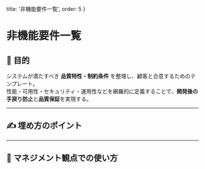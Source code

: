   title: '非機能要件一覧', 
  order: 5 
}

# 非機能要件一覧

## 🎯 目的
システムが満たすべき **品質特性・制約条件** を整理し、顧客と合意するためのテンプレート。  
性能・可用性・セキュリティ・運用性などを網羅的に定義することで、**開発後の手戻り防止**と**品質保証**を実現する。

---

## ✍️ 埋め方のポイント
 

---

## 👀 マネジメント観点での使い方
